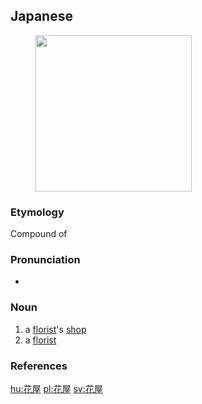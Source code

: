 ==Japanese==
{{wikipedia|lang=ja}}
{{ja-kanjitab|はな|や|yomi=k}}
{{wikipedia|Floristry}}
[[File:050529_Barcelona_091.jpg|thumb|250px|{{lang|ja|花屋}}]]

===Etymology===
Compound of {{suffix|lang=ja|sort=はなや|花|tr1=hana|t1=flower|屋|tr2=ya|t2=shop; shopkeeper}}

===Pronunciation===
* {{ja-pron|yomi=k|はなや|acc=2|acc_ref=NHK}}

===Noun===
{{ja-noun|はなや}}

# a [[florist]]'s [[shop]]
# a [[florist]]

===References===
<references/>

[[hu:花屋]]
[[pl:花屋]]
[[sv:花屋]]
